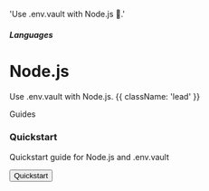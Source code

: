 

  'Use .env.vault with Node.js 🚀.'

##### Languages
# Node.js

Use .env.vault with Node.js. {{ className: 'lead' }}

<div className="my-16 xl:max-w-none">
  <Heading level={2} id="guides">
    Guides
  </Heading>
  <div className="not-prose mt-4 grid grid-cols-1 gap-x-6 gap-y-10 border-t border-zinc-900/5 pt-10 dark:border-white/5 sm:grid-cols-2 xl:max-w-none xl:grid-cols-3">
    <div key="quickstart" className="flex flex-row-reverse gap-6">
      <div className="flex-auto">
        <h3 className="text-sm font-semibold text-zinc-900 dark:text-white">
          Quickstart
        </h3>
        <p className="mt-1 text-sm text-zinc-600 dark:text-zinc-400">Quickstart guide for Node.js and .env.vault</p>
        <p className="mt-4"><Button href="/docs/quickstart" variant="text" arrow="right">Quickstart</Button></p>
      </div>
      <NodeIcon class="h-9 w-9 text-[#339933]"/>
    </div>
  </div>
</div>
